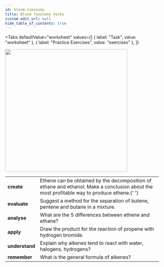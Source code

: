 ```yaml
---
id: bloom-taxonomy
title: Bloom Taxonomy Verbs
custom_edit_url: null
hide_table_of_contents: true
---
```



<Tabs
  defaultValue="worksheet"
  values={[
    { label: "Task", value: "worksheet" },
    { label: "Practice Exercises", value: "exercises" },
  ]}
>

<TabItem value="worksheet">

<img src={bloom} width='400' />
<br />
<table>
  <tr>
    <td>
      <strong>create</strong>
    </td>
    <td>
      Ethene can be obtained by the decomposition of ethane and ethanol. Make a
      conclusion about the most profitable way to produce ethene.{' '}
    </td>
  </tr>
  <tr>
    <td>
      <strong>evaluate</strong>
    </td>
    <td>
      Suggest a method for the separation of butene, pentene and butane in a
      mixture.
    </td>
  </tr>
  <tr>
    <td>
      <strong>analyse</strong>
    </td>
    <td>What are the 5 differences between ethene and ethane?</td>
  </tr>
  <tr>
    <td>
      <strong>apply</strong>
    </td>
    <td>Draw the product for the reaction of propene with hydrogen bromide.</td>
  </tr>
  <tr>
    <td>
      <strong>understand</strong>
    </td>
    <td>Explain why alkenes tend to react with water, halogens, hydrogens?</td>
  </tr>
  <tr>
    <td>
      <strong>remember</strong>
    </td>
    <td>What is the general formula of alkenes?</td>
  </tr>
</table>

</TabItem>

<TabItem value="exercises">
  <Frame src="https://learningapps.org/watch?v=p9gax2z4321" height="480px" />
  <Frame src="https://learningapps.org/watch?v=pzs0uwt2521" height="420px" />
  <Frame src="https://learningapps.org/watch?v=pyn4qaqjn21" height="790px" />
</TabItem>

</Tabs>

